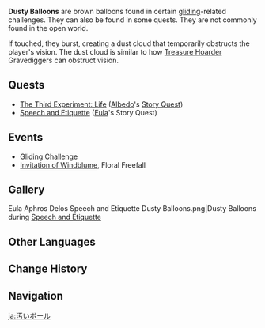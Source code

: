 {{Terminology Infobox
|image        = Icon Dusty Balloon.png
|type         = Exploration
|type2        = Gliding
|world        = Teyvat
}}
'''Dusty Balloons''' are brown balloons found in certain [[gliding]]-related challenges. They can also be found in some quests. They are not commonly found in the open world.

If touched, they burst, creating a dust cloud that temporarily obstructs the player's vision. The dust cloud is similar to how [[Treasure Hoarder]] Gravediggers can obstruct vision.

==Quests==
*[[The Third Experiment: Life]] ([[Albedo]]'s [[Story Quest]])
*[[Speech and Etiquette]] ([[Eula]]'s Story Quest)

==Events==
*[[Gliding Challenge]]
*[[Invitation of Windblume]], Floral Freefall

==Gallery==
<gallery>
Eula Aphros Delos Speech and Etiquette Dusty Balloons.png|Dusty Balloons during [[Speech and Etiquette]]
</gallery>

==Other Languages==
{{Other Languages
|en      = Dusty Balloon
|zhs     = 脏脏球
|zhs_rm  = Zàng-zàng Qiú
|zht     = 髒髒球
|zht_rm  = Zàng-zàng Qiú
|zh_tl   = Dirty-Dirty Ball
|ja      = 汚いボール
|ja_rm   = Kitanai Booru
|ja_tl   = Dirty Ball
|ko      = 더스티 풍선
|ko_rm   = Deoseuti Pungseon
|ko_tl   = Dusty Balloon
|es      = Bola polvorienta
|es_tl   = Dusty Ball
|fr      = Ballon salissant
|fr_tl   = Dirty Balloon
|ru      = Шар пыли
|ru_tl   = Dust Balloon
|th      = ลูกโป่งฝุ่น
|th_rm   = 
|th_tl   = 
|vi      = Bóng Bẩn
|vi_tl   = 
|de      = Staubballon
|de_tl   = Dust Balloon
|id      = Balon Debu
|id_tl   = Dust Balloon
|pt      = Balão Empoeirado
|pt_tl   = 
|tr      = 
|tr_tl   = 
|it      = 
|it_tl   = 
}}

==Change History==
{{Change History|1.1}}

==Navigation==
{{Exploration Navbox}}

[[ja:汚いボール]]